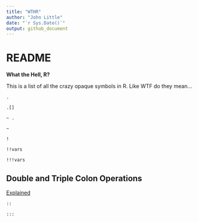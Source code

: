 ```yaml
---
title: "WTHR"
author: "John Little"
date: "`r Sys.Date()`"
output: github_document
---
```


# README

**What the Hell, R?**

This is a list of all the crazy opaque symbols in R.  Like WTF do they mean...

```
.

.[]

~ .

~

!

!!vars

!!!vars
```

## Double and Triple Colon Operations

[Explained](https://stat.ethz.ch/R-manual/R-devel/library/base/html/ns-dblcolon.html)

```
::

:::
```